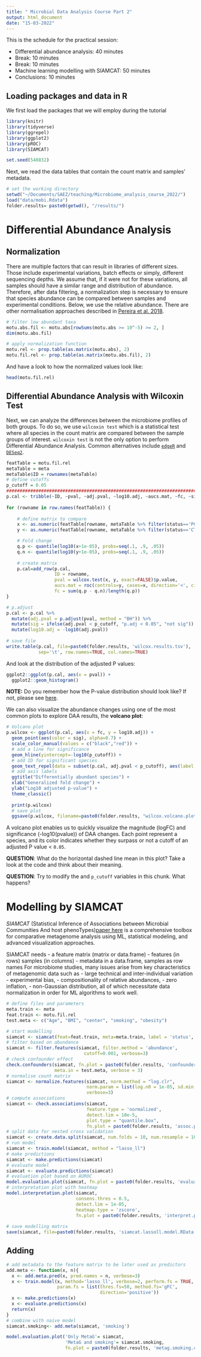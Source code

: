 ```yaml
---
title: " Microbial Data Analysis Course Part 2"
output: html_document 
date: "15-03-2022"
---
```


This is the schedule for the practical session:

- Differential abundance analysis: 40 minutes
- Break: 10 minutes
- Break: 10 minutes
- Machine learning modelling with SIAMCAT: 50 minutes
- Conclusions: 10 minutes

## Loading packages and data in R

We first load the packages that we will employ during the tutorial

```r
library(knitr)
library(tidyverse)
library(ggrepel)
library(ggplot2)
library(pROC)
library(SIAMCAT)

set.seed(540832)
```

Next, we read the data tables that contain the count matrix and samples' metadata. 
```r
# set the working directory
setwd("~/Documents/SAEZ/teaching/Microbiome_analysis_course_2022/")
load("data/mobi.Rdata")
folder.results= paste0(getwd(), "/results/")
```

################################################################################
# Differential Abundance Analysis
################################################################################

## Normalization

There are multiple factors that can result in libraries of different sizes. 
Those include experimental variations, batch effects or simply, different sequencing depths. 
We assume that, if it were not for these variations, all samples should have a similar 
range and distribution of abundance. Therefore, after data filtering, a normalization step 
is necessary to ensure that species abundance can be compared between samples and experimental 
conditions. Below, we use the relative abundance. There are other normalisation approaches described 
in [Pereira et al. 2018](https://bmcgenomics.biomedcentral.com/articles/10.1186/s12864-018-4637-6).

```r
# filter low abundant taxa
motu.abs.fil <- motu.abs[rowSums(motu.abs >= 10^-5) >= 2, ]
dim(motu.abs.fil)

# apply normalization function
motu.rel <- prop.table(as.matrix(motu.abs), 2)
motu.fil.rel <- prop.table(as.matrix(motu.abs.fil), 2)
```

And have a look to how the normalized values look like:

```r
head(motu.fil.rel)
```

## Differential Abundance Analysis with Wilcoxin Test

Next, we can analyze the differences between the microbiome profiles of both groups. To do so, we use `wilcoxin test` which is a statistical test where all species in the count matrix are compared between the sample groups of interest.  `wilcoxin test` is not the only option to perform Differential Abundance Analysis. Common alternatives include [`edgeR`](https://www.ncbi.nlm.nih.gov/pmc/articles/PMC2796818/) and [`DESeq2`](https://genomebiology.biomedcentral.com/articles/10.1186/s13059-014-0550-8).

```r
featTable = motu.fil.rel
metaTable = meta
metaTable$ID = rownames(metaTable)
# define cutoffs
p_cutoff = 0.05
##############################################################################
p.cal <- tribble(~ID, ~pval, ~adj.pval, ~log10.adj, ~aucs.mat, ~fc, ~sig)
  
for (rowname in row.names(featTable)) {
  
    # define matrix to compare
    x <- as.numeric(featTable[rowname, metaTable %>% filter(status=='PC') %>% pull(ID)])
    y <- as.numeric(featTable[rowname, metaTable %>% filter(status=='CTR') %>% pull(ID)])

    # Fold change
    q.p <- quantile(log10(x+1e-05), probs=seq(.1, .9, .05))
    q.n <- quantile(log10(y+1e-05), probs=seq(.1, .9, .05))
   
    # create matrix
    p.cal=add_row(p.cal, 
                  ID = rowname,
                  pval = wilcox.test(x, y, exact=FALSE)$p.value,
                  aucs.mat = roc(controls=y, cases=x, direction='<', ci=TRUE, auc=TRUE)$ci[2], 
                  fc = sum(q.p - q.n)/length(q.p))
}

# p.adjust
p.cal <- p.cal %>% 
  mutate(adj.pval = p.adjust(pval, method = "BH")) %>%
  mutate(sig = ifelse(adj.pval < p_cutoff, "p.adj < 0.05", "not sig")) %>%
  mutate(log10.adj = -log10(adj.pval))
  
# save file
write.table(p.cal, file=paste0(folder.results, 'wilcox.results.tsv'), 
            sep='\t', row.names=TRUE, col.names=TRUE)
```

And look at the distribution of the adjusted P values:

```r
ggplot2::ggplot(p.cal, aes(x = pval)) +
  ggplot2::geom_histogram()
```

**NOTE:** Do you remember how the P-value distribution should look like? If not, please see [here](http://varianceexplained.org/statistics/interpreting-pvalue-histogram/).

We can also visualize the abundance changes  using one of the most common plots to explore DAA results, the **volcano plot**:
```r
# Volcano plot 
p.wilcox <- ggplot(p.cal, aes(x = fc, y = log10.adj)) +
  geom_point(aes(color = sig), alpha=0.7) +
  scale_color_manual(values = c("black","red")) +
  # add a line for significance
  geom_hline(yintercept=-log10(p_cutoff)) +
  # add ID for significant species
  geom_text_repel(data = subset(p.cal, adj.pval < p_cutoff), aes(label = ID), size = 3) +
  # add axis labels 
  ggtitle("Differentially abundant species") +
  xlab("Generalized fold change") + 
  ylab("Log10 adjusted p-value") +
  theme_classic()
  
  print(p.wilcox)
  # save plot
  ggsave(p.wilcox, filename=paste0(folder.results, "wilcox.volcano.plot.pdf"))
```


A volcano plot enables us to quickly visualize the magnitude (logFC) and significance (-log10(pvalue)) of DAA changes. Each point represent a species, and its color indicates whether they surpass or not a cutoff of  an adjusted P value < `0.05`. 

**QUESTION**: What do the horizontal dashed line mean in this plot? Take a look at the code and think about their meaning. 

**QUESTION**: Try to modify the and `p_cutoff` variables in this chunk. What happens?

################################################################################
# Modelling by SIAMCAT
################################################################################

*SIAMCAT*  (Statistical Inference of Associations between Microbial Communities And host phenoTypes)[paper here](https://genomebiology.biomedcentral.com/articles/10.1186/s13059-021-02306-1) is a comprehensive toolbox for comparative metagenome analysis using ML, statistical modeling, and advanced visualization approaches.

SIAMCAT needs 
- a feature matrix (matrix or data.frame) 
- features (in rows) samples (in columns)
- metadata in a data.frame, samples as row names
For microbiome studies, many issues arise from key characteristics of metagenomic data such as 
- large technical and inter-individual variation
- experimental bias, 
- compositionality of relative abundances, 
- zero inflation, 
- non-Gaussian distribution, all of which necessitate data normalization in order for ML algorithms to work well.
```r
# define files and parameters
meta.train <- meta
feat.train <- motu.fil.rel
test.meta <- c("Age", "BMI", "center", "smoking", "obesity")

# start modelling
siamcat <- siamcat(feat=feat.train, meta=meta.train, label = 'status', case='PC')
# filter based on abundance
siamcat <- filter.features(siamcat, filter.method = 'abundance', 
                             cutoff=0.001, verbose=3)
# check confounder effect
check.confounders(siamcat, fn.plot = paste0(folder.results, 'confounders.pdf'),
                  meta.in = test.meta, verbose = 3)
# normalise count matrix
siamcat <- normalize.features(siamcat, norm.method = "log.clr",
                              norm.param = list(log.n0 = 1e-05, sd.min.q = 1),
                              verbose=3)
# compute associations 
siamcat <- check.associations(siamcat, 
                              feature.type = 'normalized', 
                              detect.lim = 10e-5, 
                              plot.type = "quantile.box",
                              fn.plot = paste0(folder.results, 'assoc.plot.pdf'))
# split data for nested cross validation  
siamcat <- create.data.split(siamcat, num.folds = 10, num.resample = 10)
# run model
siamcat <- train.model(siamcat, method = "lasso_ll")
# make predictions 
siamcat <- make.predictions(siamcat)
# evaluate model
siamcat <- evaluate.predictions(siamcat)
# evaluation plot based on AUROC
model.evaluation.plot(siamcat, fn.plot = paste0(folder.results, 'evaluation.plot.pdf'))
# interpretation plot with heatmap
model.interpretation.plot(siamcat, 
                          consens.thres = 0.5,
                          detect.lim = 1e-05,
                          heatmap.type = 'zscore',
                          fn.plot = paste0(folder.results, 'interpret.plot.pdf'))
  
# save modelling matrix
save(siamcat, file=paste0(folder.results, 'siamcat.lassoll.model.RData'))
```
## Adding 
```r
# add metadata to the feature matrix to be later used as predictors
add.meta <- function(x, n){
  x <- add.meta.pred(x, pred.names = n, verbose=3)
  x <- train.model(x, method='lasso_ll', verbose=2, perform.fs = TRUE,
                   param.fs = list(thres.fs=50, method.fs='gFC', 
                                   direction='positive'))
  x <- make.predictions(x)
  x <- evaluate.predictions(x)
  return(x)
}
# combine with naive model
siamcat.smoking<- add.meta(siamcat, 'smoking')

model.evaluation.plot('Only MetaG'= siamcat,
                      'MetaG and smoking'= siamcat.smoking,
                      fn.plot = paste0(folder.results, 'metag.smoking.combined.pdf'))

```

